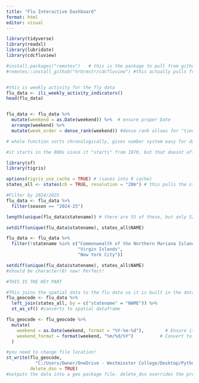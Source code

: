 ---
title: "Flu Interactive Dashboard"
format: html
editor: visual
---

```{r}

library(tidyverse)
library(readxl)
library(lubridate)
library(cdcfluview)

#install.packages("remotes")   # this is the package to pull from github
#remotes::install_github("hrbrmstr/cdcfluview") #this actually pulls from github!


#this is weekly activity for the fly data
flu_data <- ili_weekly_activity_indicators()
head(flu_data)


flu_data <- flu_data %>%
  mutate(weekend = as.Date(weekend)) %>%  # ensure proper Date
  arrange(weekend) %>%
  mutate(week_order = dense_rank(weekend)) #dense rank allows for "tied" dates to have the same values

# whole function sorts chronologically, gives number system easy for dashboard to parse through later!

#it starts in the 800s since it "starts" from 1970, but that doesnt affect the function later!!!

```

```{r}
library(sf)
library(tigris)

options(tigris_use_cache = TRUE) # (saves into R cache)
states_all <- states(cb = TRUE, resolution = "20m") # this pulls the state spatial data, it is in simpler borders (cb is true) so just for visualization, and resolution is the resolution of the simplified shapes! So it is pretty high

#Filter by 2024/2025
flu_data <- flu_data %>%
  filter(season == "2024-25")

length(unique(flu_data$statename)) # there are 55 of these, but only 52 states!! in our state polygon data!!

setdiff(unique(flu_data$statename), states_all$NAME)

flu_data <- flu_data %>%
  filter(!statename %in% c("Commonwealth of the Northern Mariana Islands",
                           "Virgin Islands",
                           "New York City"))

setdiff(unique(flu_data$statename), states_all$NAME)
#should be character(0) now! Perfect!

#THIS IS THE KEY PART

#This joins the spatial data to the flu data so it is built in the data frame for each time point
flu_geocode <- flu_data %>%
  left_join(states_all, by = c("statename" = "NAME")) %>%
  st_as_sf() #converts to spatial dataframe

flu_geocode <- flu_geocode %>%
  mutate(
    weekend = as.Date(weekend, format = "%Y-%m-%d"),        # Ensure it's a Date
    weekend_format = format(weekend, "%m/%d/%Y")          # Convert to mm/dd/yyyy
  )

```

```{r}

#you need to change file location!
st_write(flu_geocode, 
           "C:/Users/Owner/OneDrive - Westminster College/Desktop/Python Stuff/Flu Interactive Map/flu_data1.gpkg",
         delete_dsn = TRUE) 
#outputs the data into a geo package file. delete_dsn overrides the previous versions of this

```

```         
```
